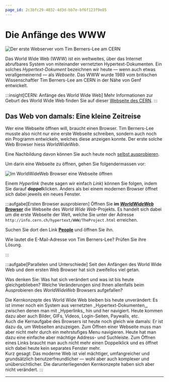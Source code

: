```yaml
---
page_id: 2c3bfc29-4032-4d3d-bb7e-bf6f123f9e85
---
```


# Die Anfänge des WWW
![Der erste Webserver vom Tim Berners-Lee am [CERN](https://home.cern/science/computing/birth-web)](img/first-web-server.jpg)

Das World Wide Web (WWW) ist ein weltweites, über das Internet abrufbares System von miteinander vernetzten Hypertext-Dokumenten. Ein solches _Hypertext-Dokument_ bezeichnen wir heute — wenn auch etwas verallgemeinernd — als _Webseite_. Das WWW wurde 1989 vom britischen Wissenschaftler Tim Berners-Lee am CERN in der Nähe von Genf entwickelt.

:::insight[CERN: Anfänge des World Wide Web]
Mehr Informationen zur Geburt des World Wide Web finden Sie auf dieser [Webseite des CERN](https://home.cern/science/computing/birth-web).
:::

## Das Web von damals: Eine kleine Zeitreise
Wer eine Webseite öffnen will, braucht einen Browser. Tim Berners-Lee musste also nicht nur eine erste Webseite schreiben, sondern auch noch ein Programm entwickeln, welches diese anzeigen konnte. Der erste solche Web Browser hiess _WorldWideWeb_.

Eine Nachbildung davon können Sie auch heute noch
[selbst ausprobieren](https://worldwideweb.cern.ch/browser/).

Um darin eine Webseite zu öffnen, gehen Sie folgendermassen vor:

![Im WorldWideWeb Browser eine Webseite öffnen](img/first-browser-visit-website.png)

Einem _Hyperlink_ (heute sagen wir einfach _Link_) können Sie folgen, indem Sie darauf **doppel**klicken. Anders als bei einem modernen Browser öffnet sich dabei jeweils ein neues Fenster.

:::aufgabe[Ersten Browser ausprobieren]
<TaskState id="3ffbdcd7-d373-4858-95d7-c99fad4f7613" />
Öffnen Sie **im [_WorldWideWeb_ Browser](https://worldwideweb.cern.ch/browser/)** die Webseite des _World Wide Web_-Projekts. Es handelt sich dabei um die erste Webseite der Welt, welche Sie unter der Adresse `http://info.cern.ch/hypertext/WWW/TheProject.html` erreichen.

Suchen Sie dort den Link __<u>People</u>__ und öffnen Sie ihn.

Wie lautet die E-Mail-Adresse von Tim Berners-Lee? Prüfen Sie ihre Lösung.

<String id="24c0dae3-91d2-45ea-8472-a620fdc96705" label="Antwort" solution="timbl@info.cern.ch" placeholder="E-Mail..." />
:::

:::aufgabe[Parallelen und Unterschiede]
<TaskState id="342a1072-3467-4903-9b8f-431d030286da" />
Seit den Anfängen des World Wide Web und dem ersten Web Browser hat sich zweifellos viel getan.

Was denken Sie: Was hat sich verändert und was ist bis heute gleichgeblieben? Welche Veränderungen sind Ihnen allenfalls beim Ausprobieren des _WorldWideWeb_ Browsers aufgefallen?

<QuillV2 id="1f679697-ec75-4486-886b-92747a34f699" />

<Solution id="63d85b3e-380d-4cfc-91c1-0d6fb471b63b" title="Antwortvorschlag">
  Die Kernkonzepte des World Wide Web bleiben bis heute unverändert: Es ist immer noch ein System aus vernetzten _Hypertext-Dokumenten_, zwischen denen man mit _Hyperlinks_ hin und her navigiert. Heute kommen dazu aber auch Bilder, GIFs, Videos, Login-Seiten, Paywalls, etc.
  <br />
  Auch die Kernaufgabe des Browsers ist heute noch gleich wie damals: Er ist dazu da, um Webseiten anzuzeigen. Zum Öffnen einer Webseite muss man aber nicht mehr durch ein mehrstufiges Menu navigieren. Heute hat man dazu eine einfache aber mächtige Address- und Suchleiste. Zum Öffnen eines Links braucht man auch nicht mehr einen Doppelklick und es öffnet sich dabei heute kein separates Fenster mehr.
  <br />
  Kurz gesagt: Das moderne Web ist viel mächtiger, umfangreicher und grundsätzlich benutzerfreundlicher — wohl aber auch komplexer und unübersichtlicher. Die darunterliegenden Kernkonzepte haben sich aber nicht verändert.
</Solution>
:::

---
